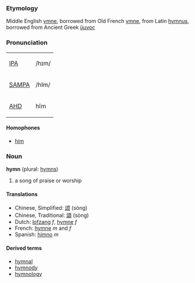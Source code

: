 ===Etymology===
Middle English [[ymne]], borrowed from Old French [[ymne]], from Latin [[hymnus]], borrowed from Ancient Greek [[ὕμνος]]

===Pronunciation===
{| border=1 cellpadding=5
| [[w:IPA|IPA]] || /hɪm/
|-
| [[w:SAMPA|SAMPA]] || /hIm/
|-
| [[w:AHD|AHD]] || hĭm
|}

====Homophones====
*[[him]]

===Noun===
'''hymn''' (plural: [[hymns]])
# a song of praise or worship

====Translations====
*Chinese, Simplified: [[颂]] (sòng)
*Chinese, Traditional: [[頌]] (sòng)
*Dutch: [[lofzang]] ''f'', [[hymne]] ''f''
*French: [[hymne]] ''m'' and ''f''
*Spanish: [[himno]] ''m''

====Derived terms====
*[[hymnal]]
*[[hymnody]]
*[[hymnology]]